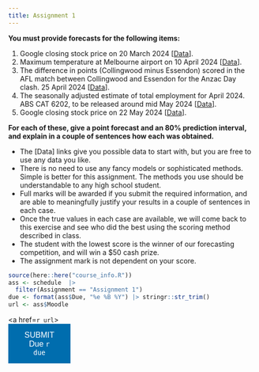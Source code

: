 ```yaml
---
title: Assignment 1
---
```


**You must provide forecasts for the following items:**

  1. Google closing stock price on 20 March 2024 [[Data](https://finance.yahoo.com/quote/GOOG/)].
  2. Maximum temperature at Melbourne airport on 10 April 2024 [[Data](http://www.bom.gov.au/places/vic/melbourne-airport/observations/melbourne-airport/)].
  3. The difference in points (Collingwood minus Essendon) scored in the AFL match between Collingwood and Essendon for the Anzac Day clash. 25 April 2024 [[Data](https://en.wikipedia.org/wiki/Anzac_Day_match)].
  4. The seasonally adjusted estimate of total employment for April 2024. ABS CAT 6202, to be released around mid May 2024 [[Data](https://www.abs.gov.au/statistics/labour/employment-and-unemployment/labour-force-australia/latest-release)].
  5. Google closing stock price on 22 May 2024 [[Data](https://finance.yahoo.com/quote/GOOG/)].

**For each of these, give a point forecast and an 80% prediction interval, and explain in a couple of sentences how each was obtained.**

* The [Data] links give you possible data to start with, but you are free to use any data you like.
* There is no need to use any fancy models or sophisticated methods. Simple is better for this assignment. The methods you use should be understandable to any high school student.
* Full marks will be awarded if you submit the required information, and are able to meaningfully justify your results in a couple of sentences in each case.
* Once the true values in each case are available, we will come back to this exercise and see who did the best using the scoring method described in class.
* The student with the lowest score is the winner of our forecasting competition, and will win a $50 cash prize.
* The assignment mark is not dependent on your score.

```r
source(here::here("course_info.R"))
ass <- schedule  |>
  filter(Assignment == "Assignment 1")
due <- format(ass$Due, "%e %B %Y") |> stringr::str_trim()
url <- ass$Moodle
```

<style>
.block {
  display: block;
  width: 25%;
  border: none;
  color: #FFF;
  background-color: #006dae;
  padding: 14px 28px;
  font-size: 16px;
  cursor: pointer;
  text-align: center;
}
</style>

<a href=`r url`><button type="button" class="block">SUBMIT<br>Due `r due`</button></a>
